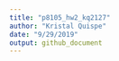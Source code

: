 ```yaml
---
title: "p8105_hw2_kq2127"
author: "Kristal Quispe"
date: "9/29/2019"
output: github_document
---
```


